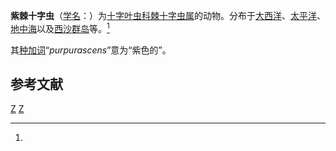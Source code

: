 {{Speciesbox
| genus = Acanthostaurus
| species = purpurascens
| authority = ([[恩斯特·海克尔|Haeckel]], 1862)<ref name='id8943'>{{cite web| url =http://www.bioinfo.cn/db05/BjdwSpecies.php?action=view&id=8943| title =紫棘十字虫| work =《中国动物物种编目数据库》| publisher =中国科学院微生物研究所| author =中国科学院动物研究所| accessdate =2009-04-16| deadurl =yes| archiveurl =https://web.archive.org/web/20160305014336/http://www.bioinfo.cn/db05/BjdwSpecies.php?action=view&id=8943| archivedate =2016-03-05}}</ref>
}}

'''紫棘十字虫'''（[[学名|学名]]：{{lang|la|''Acanthostaurus purpurascens''}}）为[[十字叶虫科|十字叶虫科]][[棘十字虫属|棘十字虫属]]的动物。分布于[[大西洋|大西洋]]、[[太平洋|太平洋]]、[[地中海|地中海]]以及[[西沙群岛|西沙群岛]]等。<ref name='id8943'/>

其[[种加词|种加词]]“''purpurascens''”意为“紫色的”。

== 参考文献 ==
{{reflist}}

{{Taxonbar}}

[[Category:棘十字虫属|Z]]
[[Category:1862年描述的动物|Z]]


{{放射虫小作品}}